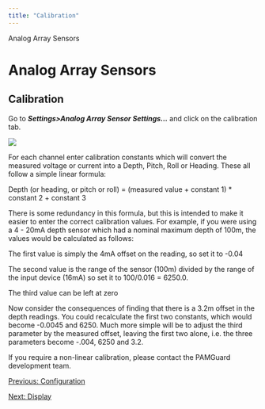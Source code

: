 ```yaml
---
title: "Calibration"
---
```

 Analog Array Sensors  

Analog Array Sensors
====================

Calibration
-----------

Go to **_Settings>Analog Array Sensor Settings..._** and click on the calibration tab.

  
![](images/analogarraycalibration.png)  

For each channel enter calibration constants which will convert the measured voltage or current into a Depth, Pitch, Roll or Heading. These all follow a simple linear formula:

Depth (or heading, or pitch or roll) = (measured value + constant 1) \* constant 2 + constant 3

There is some redundancy in this formula, but this is intended to make it easier to enter the correct calibration values. For example, if you were using a 4 - 20mA depth sensor which had a nominal maximum depth of 100m, the values would be calculated as follows:

The first value is simply the 4mA offset on the reading, so set it to -0.04

The second value is the range of the sensor (100m) divided by the range of the input device (16mA) so set it to 100/0.016 = 6250.0.

The third value can be left at zero

Now consider the consequences of finding that there is a 3.2m offset in the depth readings. You could recalculate the first two constants, which would become -0.0045 and 6250. Much more simple will be to adjust the third parameter by the measured offset, leaving the first two alone, i.e. the three parameters become -.004, 6250 and 3.2.

  

If you require a non-linear calibration, please contact the PAMGuard development team.

  

[Previous: Configuration](analogarrayconfig.html)

[Next: Display](analogarraydisplays.html)